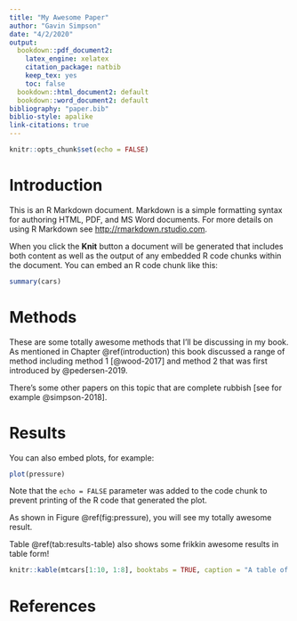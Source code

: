```yaml
---
title: "My Awesome Paper"
author: "Gavin Simpson"
date: "4/2/2020"
output:
  bookdown::pdf_document2:
    latex_engine: xelatex
    citation_package: natbib
    keep_tex: yes
    toc: false
  bookdown::html_document2: default
  bookdown::word_document2: default
bibliography: "paper.bib"
biblio-style: apalike
link-citations: true
---
```


```r
knitr::opts_chunk$set(echo = FALSE)
```

# Introduction

This is an R Markdown document. Markdown is a simple formatting syntax for authoring HTML, PDF, and MS Word documents. For more details on using R Markdown see <http://rmarkdown.rstudio.com>.

When you click the **Knit** button a document will be generated that includes both content as well as the output of any embedded R code chunks within the document. You can embed an R code chunk like this:

```r
summary(cars)
```

# Methods

These are some totally awesome methods that I'll be discussing in my book. As mentioned in Chapter \@ref(introduction) this book discussed a range of method including method 1 [@wood-2017] and method 2 that was first introduced by @pedersen-2019.

There's some other papers on this topic that are complete rubbish [see for example @simpson-2018].

# Results

You can also embed plots, for example:

```r
plot(pressure)
```

Note that the `echo = FALSE` parameter was added to the code chunk to prevent printing of the R code that generated the plot.

As shown in Figure \@ref(fig:pressure), you will see my totally awesome result.

Table \@ref(tab:results-table) also shows some frikkin awesome results in table form!

```r
knitr::kable(mtcars[1:10, 1:8], booktabs = TRUE, caption = "A table of totally awesome results!")
```


# References {-}